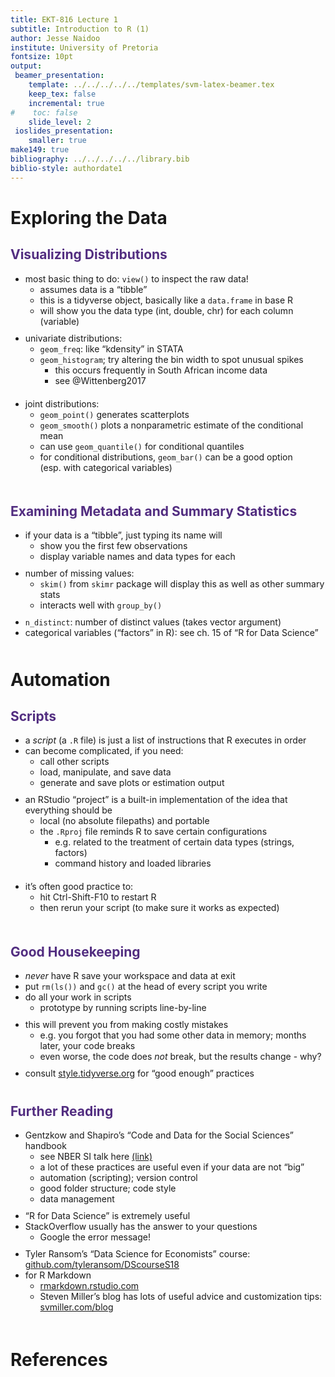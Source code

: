 ```yaml
---
title: EKT-816 Lecture 1
subtitle: Introduction to R (1)
author: Jesse Naidoo
institute: University of Pretoria
fontsize: 10pt
output:
 beamer_presentation:
    template: ../../../../../templates/svm-latex-beamer.tex
    keep_tex: false
    incremental: true
#    toc: false 
    slide_level: 2
 ioslides_presentation:
    smaller: true
make149: true
bibliography: ../../../../../library.bib
biblio-style: authordate1
---
```


<style>
slides > slide.backdrop {
  background: white;
  border-bottom: 0px;
  box-shadow: 0 0 0;
}


slides > slide {
  font-family: 'Open Sans', Helvetica, Arial, sans-serif;
  border-bottom: 3px solid  #F66733;
  box-shadow:  0 3px 0 #522D80;

}

.title-slide hgroup h1 {
  color: #522D80;
}



h2 {

  color: #522D80;
}

slides > slide.dark {
  background: #522D80 !important;
  border-bottom: 0;
  box-shadow: 0 0 0;
}

.segue h2 {
  color: white;
}

slides > slide.title-slide {
  border-bottom: 0;
  box-shadow: 0 0 0;
}

ol, ul {

padding-bottom: 10px;

}

</style>

# Exploring the Data

## Visualizing Distributions

- most basic thing to do: `view()` to inspect the raw data!
  - assumes data is a "tibble"
  - this is a tidyverse object, basically like a `data.frame` in base R
  - will show you the data type (int, double, chr) for each column (variable)
- univariate distributions:
  - `geom_freq`: like "kdensity" in STATA
  - `geom_histogram`; try altering the bin width to spot unusual spikes
    - this occurs frequently in South African income data
    - see @Wittenberg2017
- joint distributions:
  - `geom_point()` generates scatterplots
  - `geom_smooth()` plots a nonparametric estimate of the conditional mean
  - can use `geom_quantile()` for conditional quantiles
  - for conditional distributions, `geom_bar()` can be a good option (esp. with categorical variables)

## Examining Metadata and Summary Statistics

- if your data is a "tibble", just typing its name will
  - show you the first few observations
  - display variable names and data types for each
- number of missing values:
  - `skim()` from `skimr` package will display this as well as other summary stats
  - interacts well with `group_by()`
- `n_distinct`: number of distinct values (takes vector argument)
- categorical variables ("factors" in R): see ch. 15 of "R for Data Science"

# Automation

## Scripts 

- a _script_ (a `.R` file) is just a list of instructions that R executes in order
- can become complicated, if you need: 
  - call other scripts
  - load, manipulate, and save data
  - generate and save plots or estimation output
- an RStudio "project" is a built-in implementation of the idea that everything should be 
  - local (no absolute filepaths) and portable
  - the `.Rproj` file reminds R to save certain configurations
    - e.g. related to the treatment of certain data types (strings, factors)
    - command history and loaded libraries
- it's often good practice to:
  - hit Ctrl-Shift-F10 to restart R
  - then rerun your script (to make sure it works as expected)

## Good Housekeeping

- _never_ have R save your workspace and data at exit
- put `rm(ls())` and `gc()` at the head of every script you write
- do all your work in scripts
  - prototype by running scripts line-by-line
- this will prevent you from making costly mistakes
    - e.g. you forgot that you had some other data in memory; months later, your code breaks
    - even worse, the code does _not_ break, but the results change - why?
- consult [style.tidyverse.org](http://style.tidyverse.org) for "good enough" practices

## Further Reading

- Gentzkow and Shapiro's "Code and Data for the Social Sciences" handbook
  - see NBER SI talk here [(link)](https://vimeo.com/72654589)
  - a lot of these practices are useful even if your data are not "big"
  - automation (scripting); version control
  - good folder structure; code style
  - data management
- "R for Data Science" is extremely useful
- StackOverflow usually has the answer to your questions
  - Google the error message!
- Tyler Ransom's "Data Science for Economists" course: [github.com/tyleransom/DScourseS18](http://github.com/tyleransom/DScourse18)
- for R Markdown
  - [rmarkdown.rstudio.com](rmarkdown.rstudio.com)
  - Steven Miller's blog has lots of useful advice and customization tips: [svmiller.com/blog](http://svmiller.com/blog)

# References

